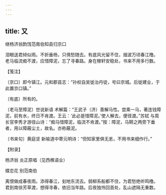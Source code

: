 ```yaml
---
---
---
```

title: 又
---



继杨济翁韵饯范南伯知县归京口





泪眼送君倾似雨。不折垂杨，只倩愁随去。有底风光留不住，烟波万顷春江橹。　老马临流痴不渡，应惜障泥，忘了寻春路。身在稼轩安稳处，书来不用多行数。





【笺注】


〔京口〕即今镇江。元和郡县志：“孙权自吴徙治丹徒，号曰京城。后徙建业，于此置京口镇。”

〔有底〕所有的。

〔老马至障泥〕世说新语 术解篇：“王武子（济）善解马性。尝乘一马，著连钱障泥，前有水，终日不肯渡。王云：‘此必是惜障泥。’使人解去，便径渡。”苏轼 与周长官李秀才游径山诗：“痴马惜障泥，临流不肯渡。”按：障泥，马鞯之两旁下垂者，用以障蔽尘土，故名。亦称蔽泥。

〔书来句〕黄庭坚 新喻道中寄元明诗：“但知家里俱无恙，不用书来细作行。”





【附录】


杨济翁 炎正原唱（见西樵语业）

蝶恋花 别范南伯

离恨做成春夜雨。添得春江，刬地东流去。弱柳系船都不住，为君愁绝听鸣橹。 君到南徐芳草渡，想得寻春，依旧当年路。后夜独怜回首处，乱山遮隔无重数。